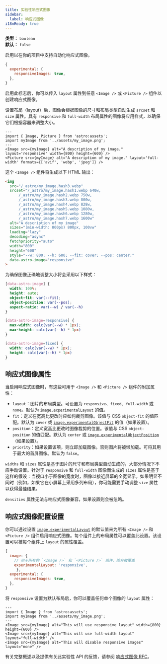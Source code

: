 ```yaml
---
title: 实验性响应式图像
sidebar:
  label: 响应式图像
i18nReady: true
---
```



<p>

**类型：** `boolean`<br />
**默认：** `false`<br />
<Since v="5.0.0" />
</p>

启用以在你的项目中支持自动化响应式图像。

```js title="astro.config.mjs"
{
  experimental: {
    responsiveImages: true,
  },
}
```

启用此标志后，你可以传入 `layout` 属性到任意 `<Image />` 或 `<Picture />` 组件以创建响应式图像。

设置布局（layout）后，图像会根据图像的尺寸和布局类型自动生成 `srcset` 和 `size` 属性。具有 `responsive` 和 `full-width` 布局属性的图像将应用样式，以确保它们根据容器来调整大小。

```astro title=MyComponent.astro
---
import { Image, Picture } from 'astro:assets';
import myImage from '../assets/my_image.png';
---
<Image src={myImage} alt="A description of my image." layout='responsive' width={800} height={600} />
<Picture src={myImage} alt="A description of my image." layout='full-width' formats={['avif', 'webp', 'jpeg']} />
```

这个 `<Image />` 组件将生成以下 HTML 输出：

```html
<img
  src="/_astro/my_image.hash3.webp"
  srcset="/_astro/my_image.hash1.webp 640w,
      /_astro/my_image.hash2.webp 750w,
      /_astro/my_image.hash3.webp 800w,
      /_astro/my_image.hash4.webp 828w,
      /_astro/my_image.hash5.webp 1080w,
      /_astro/my_image.hash6.webp 1280w,
      /_astro/my_image.hash7.webp 1600w"
  alt="A description of my image"
  sizes="(min-width: 800px) 800px, 100vw"
  loading="lazy"
  decoding="async"
  fetchpriority="auto"
  width="800"
  height="600"
  style="--w: 800; --h: 600; --fit: cover; --pos: center;"
  data-astro-image="responsive"
>
```

为确保图像正确地调整大小将会采用以下样式：

```css title="Responsive Image Styles"
[data-astro-image] {
  width: 100%;
  height: auto;
  object-fit: var(--fit);
  object-position: var(--pos);
  aspect-ratio: var(--w) / var(--h)
}

[data-astro-image=responsive] {
  max-width: calc(var(--w) * 1px);
  max-height: calc(var(--h) * 1px)
}

[data-astro-image=fixed] {
  width: calc(var(--w) * 1px);
  height: calc(var(--h) * 1px)
}
```

## 响应式图像属性

当启用响应式图像时，有这些可用于 `<Image />` 和 `<Picture />` 组件的附加属性：

- `layout`：图片的布局类型。可设置为 `responsive`、`fixed`、`full-width` 或 `none`。默认为 [`image.experimentalLayout`](/zh-cn/reference/configuration-reference/#imageexperimentallayout) 的值。
- `fit`：定义在宽高比更改时应如何裁剪图像。该值与 CSS `object-fit` 的值匹配。默认为 `cover` 或 [`image.experimentalObjectFit`](/zh-cn/reference/configuration-reference/#imageexperimentalobjectfit) 的值（如果设置）。
- `position`：定义宽高比更改时图像裁剪的位置。该值与 CSS `object-position` 的值匹配。默认为 `center` 或 [`image.experimentalObjectPosition`](/zh-cn/reference/configuration-reference/#imageexperimentalobjectposition)（如果设置）。
- `priority`：如果设置该项，则立即加载图像。否则图片将被懒加载。可将其用于最大的首屏图像。默认为 `false`。

`widths` 和 `sizes` 属性是基于图片的尺寸和布局类型自动生成的，大部分情况下不应手动设置。针对于 `responsive` 和 `full-width` 图像而生成的 `sizes` 属性是基于这样的假设：当视口小于图像的宽度时，图像以接近屏幕的全宽显示。如果明显不同时（例如，如果它在小屏幕上采用多列布局），你可能需要手动调整 `size` 属性以获得最佳结果。

`densities` 属性无法与响应式图像兼容，如果设置则会被忽略。

## 响应式图像配置设置

你可以通过设置 [`image.experimentalLayout`](/zh-cn/reference/configuration-reference/#imageexperimentallayout) 的默认值来为所有 `<Image />` 和 `<Picture />` 组件启用响应式图像。每个组件上的布局属性可以覆盖此设置。该设置可以被每个组件上 `layout` 的属性覆盖。

```js title="astro.config.mjs"
{
  image: {
    // 用于所有的 `<Image />` 和 `<Picture />` 组件，除非被覆盖
    experimentalLayout: 'responsive',
     },
  experimental: {
    responsiveImages: true,
  },
}
```

将 `responsive` 设置为默认布局后，你可以覆盖任何单个图像的 `layout` 属性：

```astro
---
import { Image } from 'astro:assets';
import myImage from '../assets/my_image.png';
---
<Image src={myImage} alt="This will use responsive layout" width={800} height={600} />
<Image src={myImage} alt="This will use full-width layout" layout="full-width" />
<Image src={myImage} alt="This will disable responsive images" layout="none" />
```

有关完整概述以及提供有关此实验性 API 的反馈，请参阅 [响应式图像 RFC](https://github.com/withastro/roadmap/blob/responsive-images/proposals/0053-responsive-images.md)。
